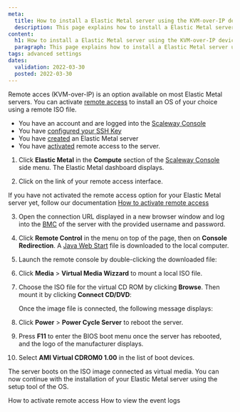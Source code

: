 ```yaml
---
meta:
  title: How to install a Elastic Metal server using the KVM-over-IP device
  description: This page explains how to install a Elastic Metal server using the KVM-over-IP device
content:
  h1: How to install a Elastic Metal server using the KVM-over-IP device
  paragraph: This page explains how to install a Elastic Metal server using the KVM-over-IP device
tags: advanced settings
dates:
  validation: 2022-03-30
  posted: 2022-03-30
---
```


Remote acces (KVM-over-IP) is an option available on most Elastic Metal servers. You can activate [remote access](/compute/elastic-metal/concepts/#remote-access) to install an OS of your choice using a remote ISO file.

<Message type="requirement">

- You have an account and are logged into the [Scaleway Console](https://console.scaleway.com)  
- You have [configured your SSH Key](/console/my-project/how-to/create-ssh-key)
- You have [created](/compute/elastic-metal/how-to/create-server) an Elastic Metal server
- You have [activated](/compute/elastic-metal/concepts/#remote-access) remote access to the server.

</Message>

1. Click **Elastic Metal** in the **Compute** section of the [Scaleway Console](https://console.scaleway.com) side menu. The Elastic Metal dashboard displays.

2. Click on the link of your remote access interface. 

  <Message type="tip">

  If you have not activated the remote access option for your Elastic Metal server yet, follow our documentation [How to activate remote access](/compute/elastic-metal/how-to/activate-remote-access)

3. Open the connection URL displayed in a new browser window and log into the [BMC](https://en.wikipedia.org/wiki/Intelligent_Platform_Management_Interface#Baseboard_management_controller) of the server with the provided username and password.

   <Lightbox src="assets/scaleway-kvm_login.webp" alt="" />

4. Click **Remote Control** in the menu on top of the page, then on **Console Redirection**. A [Java Web Start](https://en.wikipedia.org/wiki/Java_Web_Start) file is downloaded to the local computer.

   <Lightbox src="assets/scaleway-kvm_console_start.webp" alt="" />

5. Launch the remote console by double-clicking the downloaded file:

   <Lightbox src="assets/scaleway-kvm_interface.webp" alt="" />

6. Click **Media** > **Virtual Media Wizzard** to mount a local ISO file.

   <Lightbox src="assets/scaleway-kvm_virtual_media_wizzard.webp" alt="" />

7. Choose the ISO file for the virtual CD ROM by clicking **Browse**. Then mount it by clicking **Connect CD/DVD**:

    <Lightbox src="assets/scaleway-kvm_connect_cd.webp" alt="" />

   Once the image file is connected, the following message displays:

    <Lightbox src="assets/scaleway-kvm_cd_connected.webp" alt="" />

8. Click **Power** > **Power Cycle Server** to reboot the server.

    <Lightbox src="assets/scaleway-kvm_power_cycle.webp" alt="" />

9. Press **F11** to enter the BIOS boot menu once the server has rebooted, and the logo of the manufacturer displays.

10. Select **AMI Virtual CDROM0 1.00** in the list of boot devices.

    <Lightbox src="assets/scaleway-kvm_boot_device.webp" alt="" />

The server boots on the ISO image connected as virtual media. You can now continue with the installation of your Elastic Metal server using the setup tool of the OS.

<Navigation title="See Also">
  <PreviousButton to="/compute/elastic-metal/how-to/activate-remote-access/">How to activate remote access</PreviousButton>
  <NextButton to="/compute/elastic-metal/how-to/view-the-event-logs/">How to view the event logs</NextButton>
</Navigation>
